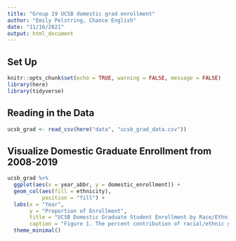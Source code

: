 ```yaml
---
title: "Group 19 UCSB domestic grad enrollment"
author: "Emily Pelstring, Chance English"
date: "11/16/2021"
output: html_document
---
```


## Set Up
```r
knitr::opts_chunk$set(echo = TRUE, warning = FALSE, message = FALSE)
library(here)
library(tidyverse)
```

## Reading in the Data 

```r
ucsb_grad <- read_csv(here("data", "ucsb_grad_data.csv"))
```



## Visualize Domestic Graduate Enrollment from 2008-2019

```r

ucsb_grad %>% 
  ggplot(aes(x = year_abbr, y = domestic_enrollment)) +
  geom_col(aes(fill = ethnicity),
           position = "fill") +
  labs(x = "Year",
       y = "Proportion of Enrollment",
       title = "UCSB Domestic Graduate Student Enrollment by Race/Ethnicity (2008-2019)",
       caption = "Figure 1. The percent contribution of racial/ethnic groups\nto the total domestic graduate school enrollment at UCSB each year from 2008-2019.\ndata source: University of CA, Santa Barbara Office of Budget and Planning") +
  theme_minimal()


```

